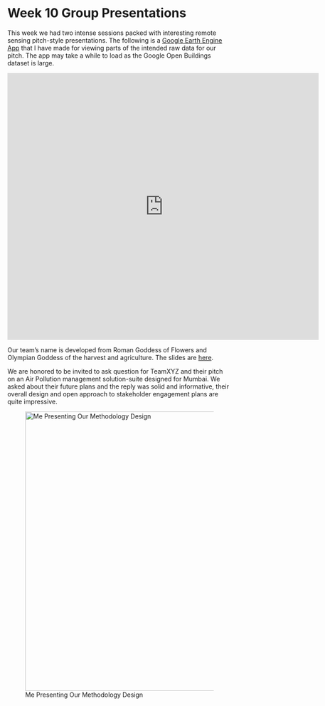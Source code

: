 # Week 10 Group Presentations {.unnumbered}

This week we had two intense sessions packed with interesting remote sensing pitch-style presentations. The following is a [Google Earth Engine App](https://ee-derekding727.projects.earthengine.app/view/jakartabuidlingandndvilookup) that I have made for viewing parts of the intended raw data for our pitch. The app may take a while to load as the Google Open Buildings dataset is large.

<p align="center">

<iframe title="GEE-Jakarta" width="700" height="600" src="https://ee-derekding727.projects.earthengine.app/view/jakartabuidlingandndvilookup" title="GEE App for Jakarta" frameborder="0">

</iframe>

</p>

Our team's name is developed from Roman Goddess of Flowers and Olympian Goddess of the harvest and agriculture. The slides are [here](https://dereksgithub.github.io/group_RS_casa0023/).

We are honored to be invited to ask question for TeamXYZ and their pitch on an Air Pollution management solution-suite designed for Mumbai. We asked about their future plans and the reply was solid and informative, their overall design and open approach to stakeholder engagement plans are quite impressive.

![Me Presenting Our Methodology Design](images/wk10/presentationday.jpg){fig-align="center" width="628"}
